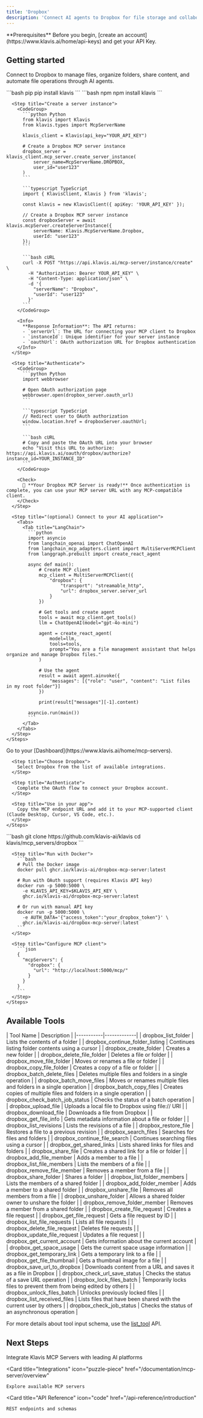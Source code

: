 ```yaml
---
title: 'Dropbox'
description: 'Connect AI agents to Dropbox for file storage and collaboration management'
---
```


<Info>
  **Prerequisites**
  Before you begin, [create an account](https://www.klavis.ai/home/api-keys) and get your API Key.
</Info>

## Getting started

Connect to Dropbox to manage files, organize folders, share content, and automate file operations through AI agents.

<Tabs>
  <Tab title="API">
    <Steps>
      <Step title="Install the SDKs (optional)">
        <CodeGroup>
          ```bash pip
          pip install klavis
          ```
          ```bash npm
          npm install klavis
          ```
        </CodeGroup>
      </Step>
      
      <Step title="Create a server instance">
        <CodeGroup>
          ```python Python
          from klavis import Klavis
          from klavis.types import McpServerName
          
          klavis_client = Klavis(api_key="YOUR_API_KEY")
          
          # Create a Dropbox MCP server instance
          dropbox_server = klavis_client.mcp_server.create_server_instance(
              server_name=McpServerName.DROPBOX,
              user_id="user123"
          )
          ```
          
          ```typescript TypeScript
          import { KlavisClient, Klavis } from 'klavis';
          
          const klavis = new KlavisClient({ apiKey: 'YOUR_API_KEY' });
          
          // Create a Dropbox MCP server instance
          const dropboxServer = await klavis.mcpServer.createServerInstance({
              serverName: Klavis.McpServerName.Dropbox,
              userId: "user123"
          });
          ```
          
          ```bash cURL
          curl -X POST "https://api.klavis.ai/mcp-server/instance/create" \
            -H "Authorization: Bearer YOUR_API_KEY" \
            -H "Content-Type: application/json" \
            -d '{
              "serverName": "Dropbox",
              "userId": "user123"
            }'
          ```
        </CodeGroup>
        
        <Info>
          **Response Information**: The API returns:
          - `serverUrl`: The URL for connecting your MCP client to Dropbox
          - `instanceId`: Unique identifier for your server instance
          - `oauthUrl`: OAuth authorization URL for Dropbox authentication
        </Info>
      </Step>
      
      <Step title="Authenticate">
        <CodeGroup>
          ```python Python
          import webbrowser
          
          # Open OAuth authorization page
          webbrowser.open(dropbox_server.oauth_url)
          ```
          
          ```typescript TypeScript
          // Redirect user to OAuth authorization
          window.location.href = dropboxServer.oauthUrl;
          ```
          
          ```bash cURL
          # Copy and paste the OAuth URL into your browser
          echo "Visit this URL to authorize: https://api.klavis.ai/oauth/dropbox/authorize?instance_id=YOUR_INSTANCE_ID"
          ```
        </CodeGroup>
        
        <Check>
          🎉 **Your Dropbox MCP Server is ready!** Once authentication is complete, you can use your MCP server URL with any MCP-compatible client.
        </Check>
      </Step>
      
      <Step title="(optional) Connect to your AI application">
        <Tabs>
          <Tab title="LangChain">
            ```python
            import asyncio
            from langchain_openai import ChatOpenAI
            from langchain_mcp_adapters.client import MultiServerMCPClient
            from langgraph.prebuilt import create_react_agent
            
            async def main():
                # Create MCP client
                mcp_client = MultiServerMCPClient({
                    "dropbox": {
                        "transport": "streamable_http",
                        "url": dropbox_server.server_url
                    }
                })
                
                # Get tools and create agent
                tools = await mcp_client.get_tools()
                llm = ChatOpenAI(model="gpt-4o-mini")
                
                agent = create_react_agent(
                    model=llm,
                    tools=tools,
                    prompt="You are a file management assistant that helps organize and manage Dropbox files."
                )
                
                # Use the agent
                result = await agent.ainvoke({
                    "messages": [{"role": "user", "content": "List files in my root folder"}]
                })
                
                print(result["messages"][-1].content)
            
            asyncio.run(main())
            ```
          </Tab>
        </Tabs>
      </Step>
    </Steps>
  </Tab>
  
  <Tab title="UI">
    <Steps>
      <Step title="Open Dashboard">
        Go to your [Dashboard](https://www.klavis.ai/home/mcp-servers).
      </Step>
      
      <Step title="Choose Dropbox">
        Select Dropbox from the list of available integrations.
      </Step>
      
      <Step title="Authenticate">
        Complete the OAuth flow to connect your Dropbox account.
      </Step>
      
      <Step title="Use in your app">
        Copy the MCP endpoint URL and add it to your MCP-supported client (Claude Desktop, Cursor, VS Code, etc.).
      </Step>
    </Steps>
  </Tab>
  
  <Tab title="Open Source">
    <Steps>
      <Step title="Clone repository (for developers to build from source)">
        ```bash
        git clone https://github.com/klavis-ai/klavis
        cd klavis/mcp_servers/dropbox
        ```
      </Step>
      
      <Step title="Run with Docker">
        ```bash
        # Pull the Docker image
        docker pull ghcr.io/klavis-ai/dropbox-mcp-server:latest
        
        # Run with OAuth support (requires Klavis API key)
        docker run -p 5000:5000 \
          -e KLAVIS_API_KEY=$KLAVIS_API_KEY \
          ghcr.io/klavis-ai/dropbox-mcp-server:latest
        
        # Or run with manual API key
        docker run -p 5000:5000 \
          -e AUTH_DATA='{"access_token":"your_dropbox_token"}' \
          ghcr.io/klavis-ai/dropbox-mcp-server:latest
        ```
      </Step>
      
      <Step title="Configure MCP client">
        ```json
        {
          "mcpServers": {
            "dropbox": {
              "url": "http://localhost:5000/mcp/"
            }
          }
        }
        ```
      </Step>
    </Steps>
  </Tab>
</Tabs>

## Available Tools

<Accordion title="Tools Information">
| Tool Name | Description |
|-----------|-------------|
| dropbox_list_folder | Lists the contents of a folder |
| dropbox_continue_folder_listing | Continues listing folder contents using a cursor |
| dropbox_create_folder | Creates a new folder |
| dropbox_delete_file_folder | Deletes a file or folder |
| dropbox_move_file_folder | Moves or renames a file or folder |
| dropbox_copy_file_folder | Creates a copy of a file or folder |
| dropbox_batch_delete_files | Deletes multiple files and folders in a single operation |
| dropbox_batch_move_files | Moves or renames multiple files and folders in a single operation |
| dropbox_batch_copy_files | Creates copies of multiple files and folders in a single operation |
| dropbox_check_batch_job_status | Checks the status of a batch operation |
| dropbox_upload_file | Uploads a local file to Dropbox using file:// URI |
| dropbox_download_file | Downloads a file from Dropbox |
| dropbox_get_file_info | Gets metadata information about a file or folder |
| dropbox_list_revisions | Lists the revisions of a file |
| dropbox_restore_file | Restores a file to a previous revision |
| dropbox_search_files | Searches for files and folders |
| dropbox_continue_file_search | Continues searching files using a cursor |
| dropbox_get_shared_links | Lists shared links for files and folders |
| dropbox_share_file | Creates a shared link for a file or folder |
| dropbox_add_file_member | Adds a member to a file |
| dropbox_list_file_members | Lists the members of a file |
| dropbox_remove_file_member | Removes a member from a file |
| dropbox_share_folder | Shares a folder |
| dropbox_list_folder_members | Lists the members of a shared folder |
| dropbox_add_folder_member | Adds a member to a shared folder |
| dropbox_unshare_file | Removes all members from a file |
| dropbox_unshare_folder | Allows a shared folder owner to unshare the folder |
| dropbox_remove_folder_member | Removes a member from a shared folder |
| dropbox_create_file_request | Creates a file request |
| dropbox_get_file_request | Gets a file request by ID |
| dropbox_list_file_requests | Lists all file requests |
| dropbox_delete_file_request | Deletes file requests |
| dropbox_update_file_request | Updates a file request |
| dropbox_get_current_account | Gets information about the current account |
| dropbox_get_space_usage | Gets the current space usage information |
| dropbox_get_temporary_link | Gets a temporary link to a file |
| dropbox_get_file_thumbnail | Gets a thumbnail image for a file |
| dropbox_save_url_to_dropbox | Downloads content from a URL and saves it as a file in Dropbox |
| dropbox_check_url_save_status | Checks the status of a save URL operation |
| dropbox_lock_files_batch | Temporarily locks files to prevent them from being edited by others |
| dropbox_unlock_files_batch | Unlocks previously locked files |
| dropbox_list_received_files | Lists files that have been shared with the current user by others |
| dropbox_check_job_status | Checks the status of an asynchronous operation |
</Accordion>

<Note>For more details about tool input schema, use the [list_tool](https://docs.klavis.ai/api-reference/mcp-server/list-tools) API.</Note>

## Next Steps

<CardGroup>
  <Card
    title="AI Platform Integrations"
    icon="robot"
    href="/documentation/ai-platform-integration/overview"
  >
    Integrate Klavis MCP Servers with leading AI platforms
  </Card>
  
  <Card
    title="Integrations"
    icon="puzzle-piece"
    href="/documentation/mcp-server/overview"
  >
    Explore available MCP servers
  </Card>
  
  <Card
    title="API Reference"
    icon="code"
    href="/api-reference/introduction"
  >
    REST endpoints and schemas
  </Card>
</CardGroup> 
